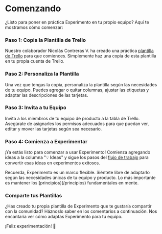 
# Comenzando

¿Listo para poner en práctica Experimento en tu propio equipo? Aquí te mostramos cómo comenzar:

<Steps>

### Paso 1: Copia la Plantilla de Trello

Nuestro colaborador Nicolás Contreras V. ha creado una práctica [plantilla de Trello](https://trello.com/b/xxxxxxxx/experimento-template) para que comiences. Simplemente haz una copia de esta plantilla en tu propia cuenta de Trello.

### Paso 2: Personaliza la Plantilla

Una vez que tengas la copia, personaliza la plantilla según las necesidades de tu equipo. Puedes agregar o quitar columnas, ajustar las etiquetas y adaptar las descripciones de las tarjetas.

### Paso 3: Invita a tu Equipo

Invita a los miembros de tu equipo de producto a la tabla de Trello. Asegúrate de asignarles los permisos adecuados para que puedan ver, editar y mover las tarjetas según sea necesario.

### Paso 4: Comienza a Experimentar

¡Ya estás listo para comenzar a usar Experimento! Comienza agregando ideas a la columna "💡 Ideas" y sigue los pasos del [flujo de trabajo](/flujo-de-trabajo) para convertir esas ideas en experimentos exitosos.

</Steps>

<Callout type="info">
Recuerda, Experimento es un marco flexible. Siéntete libre de adaptarlo según las necesidades únicas de tu equipo y producto. Lo más importante es mantener los [principios](/principios) fundamentales en mente.
</Callout>

### Comparte tus Plantillas

¿Has creado tu propia plantilla de Experimento que te gustaría compartir con la comunidad? Háznoslo saber en los comentarios a continuación. Nos encantaría ver cómo adaptas Experimento para tu equipo.

¡Feliz experimentación! 🚀